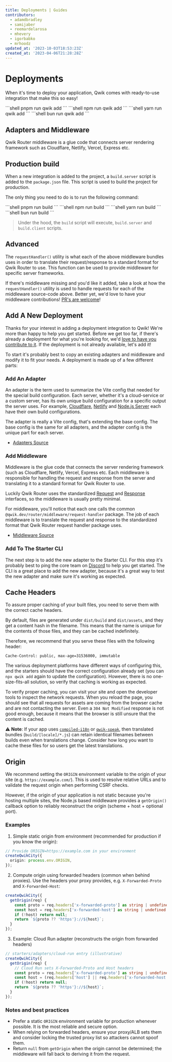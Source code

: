 ```yaml
---
title: Deployments | Guides
contributors:
  - adamdbradley
  - samijaber
  - reemardelarosa
  - mhevery
  - igorbabko
  - mrhoodz
updated_at: '2023-10-03T18:53:23Z'
created_at: '2023-04-06T21:28:28Z'
---
```



# Deployments

When it's time to deploy your application, Qwik comes with ready-to-use integration that make this so easy!


<PackageManagerTabs>
<span q:slot="pnpm">
```shell
pnpm run qwik add
```
</span>
<span q:slot="npm">
```shell
npm run qwik add
```
</span>
<span q:slot="yarn">
```shell
yarn run qwik add
```
</span>
<span q:slot="bun">
```shell
bun run qwik add
```
</span>
</PackageManagerTabs>

## Adapters and Middleware

Qwik Router middleware is a glue code that connects server rendering framework such as Cloudflare, Netlify, Vercel, Express etc.

## Production build

When a new integration is added to the project, a `build.server` script is added to the `package.json` file. This script is used to build the project for production.

The only thing you need to do is to run the following command:

<PackageManagerTabs>
<span q:slot="pnpm">
```shell
pnpm run build
```
</span>
<span q:slot="npm">
```shell
npm run build
```
</span>
<span q:slot="yarn">
```shell
yarn run build
```
</span>
<span q:slot="bun">
```shell
bun run build
```
</span>
</PackageManagerTabs>

> Under the hood, the `build` script will execute, `build.server` and `build.client` scripts.

## Advanced

The `requestHandler()` utility is what each of the above middleware bundles uses in order to translate their request/response to a standard format for Qwik Router to use. This function can be used to provide middleware for specific server frameworks.

If there's middleware missing and you'd like it added, take a look at how the `requestHandler()` utility is used to handle requests for each of the middleware source-code above. Better yet, we'd love to have your middleware contributions! [PR's are welcome](https://github.com/QwikDev/qwik/tree/main/packages/qwik-router/middleware)!

## Add A New Deployment

Thanks for your interest in adding a deployment integration to Qwik! We're more than happy to help you get started. Before we get too far, if there's already a deployment for what you're looking for, we'd [love to have you contribute to it](https://github.com/QwikDev/qwik/tree/main/packages/qwik-router/adapters). If the deployment is not already available, let's add it!

To start it's probably best to copy an existing adapters and middleware and modify it to fit your needs. A deployment is made up of a few different parts:

### Add An Adapter

An adapter is the term used to summarize the Vite config that needed for the special build configuration. Each server, whether it's a cloud-service or a custom server, has its own unique build configuration for a specific output the server uses. For example, [Cloudflare](/docs/deployments/cloudflare-pages/index.mdx), [Netlify](/docs/deployments/netlify-edge/index.mdx) and [Node.js Server](/docs/deployments/node/index.mdx) each have their own build configurations.

The adapter is really a Vite config, that's extending the base config. The base config is the same for all adapters, and the adapter config is the unique part for each server.

- [Adapters Source](https://github.com/QwikDev/qwik/tree/main/packages/qwik-router/adapters)

### Add Middleware

Middleware is the glue code that connects the server rendering framework (such as Cloudflare, Netlify, Vercel, Express etc. Each middleware is responsible for handling the request and response from the server and translating it to a standard format for Qwik Router to use. 

Luckily Qwik Router uses the standardized [Request](https://developer.mozilla.org/en-US/docs/Web/API/Request) and [Response](https://developer.mozilla.org/en-US/docs/Web/API/Response) interfaces, so the middleware is usually pretty minimal.

For middleware, you'll notice that each one calls the common `@qwik.dev/router/middleware/request-handler` package. The job of each middleware is to translate the request and response to the standardized format that Qwik Router request handler package uses.

- [Middleware Source](https://github.com/QwikDev/qwik/tree/main/packages/qwik-router/middleware)

### Add To The Starter CLI

The next step is to add the new adapter to the Starter CLI. For this step it's probably best to ping the core team on [Discord](https://qwik.dev/chat) to help you get started. The CLI is a great place to add the new adapter, because it's a great way to test the new adapter and make sure it's working as expected.

## Cache Headers

To assure proper caching of your built files, you need to serve them with the correct cache headers.

By default, files are generated under `dist/build` and `dist/assets`, and they get a content hash in the filename. This means that the name is unique for the contents of those files, and they can be cached indefinitely.

Therefore, we recommend that you serve these files with the following header:

```
Cache-Control: public, max-age=31536000, immutable
```

The various deployment platforms have different ways of configuring this, and the starters should have the correct configuration already set (you can `npx qwik add` again to update the configuration). However, there is no one-size-fits-all solution, so verify that caching is working as expected.

To verify proper caching, you can visit your site and open the developer tools to inspect the network requests. When you reload the page, you should see that all requests for assets are coming from the browser cache and are not contacting the server. Even a `304 Not Modified` response is not good enough, because it means that the browser is still unsure that the content is cached.

 ⚠️ **Note**: If your app uses [`compiled-i18n`](https://github.com/wmertens/compiled-i18n) or [`qwik-speak`](https://github.com/robisim74/qwik-speak), then translated bundles (`build/[locale]/*.js`) can retain identical filenames between builds even when translations change. Consider how long you want to cache these files for so users get the latest translations.

## Origin

We recommend setting the `ORIGIN` environment variable to the origin of your site (e.g. `https://example.com/`). This is used to resolve relative URLs and to validate the request origin when performing CSRF checks.

However, if the origin of your application is not static because you're hosting multiple sites, the Node.js based middleware provides a `getOrigin()` callback option to reliably reconstruct the origin (scheme + host + optional port).


### Examples

1) Simple static origin from environment (recommended for production if you know the origin):

```ts
// Provide ORIGIN=https://example.com in your environment
createQwikCity({
  origin: process.env.ORIGIN,
});
```

2) Compute origin using forwarded headers (common when behind proxies). Use the headers your proxy provides, e.g. `X-Forwarded-Proto` and `X-Forwarded-Host`:

```ts
createQwikCity({
  getOrigin(req) {
    const proto = req.headers['x-forwarded-proto'] as string | undefined;
    const host = req.headers['x-forwarded-host'] as string | undefined || (req.headers.host as string | undefined);
    if (!host) return null;
    return `${proto ?? 'https'}://${host}`;
  }
});
```

3) Example: Cloud Run adapter (reconstructs the origin from forwarded headers)

```ts
// starters/adapters/cloud-run entry (illustrative)
createQwikCity({
  getOrigin(req) {
    // Cloud Run sets X-Forwarded-Proto and Host headers
    const proto = req.headers['x-forwarded-proto'] as string | undefined;
    const host = (req.headers['host'] || req.headers['x-forwarded-host']) as string | undefined;
    if (!host) return null;
    return `${proto ?? 'https'}://${host}`;
  }
});
```

### Notes and best practices

- Prefer a static `ORIGIN` environment variable for production whenever possible. It is the most reliable and secure option.
- When relying on forwarded headers, ensure your proxy/ALB sets them and consider locking the trusted proxy list so attackers cannot spoof them.
- Return `null` from `getOrigin` when the origin cannot be determined; the middleware will fall back to deriving it from the request.
